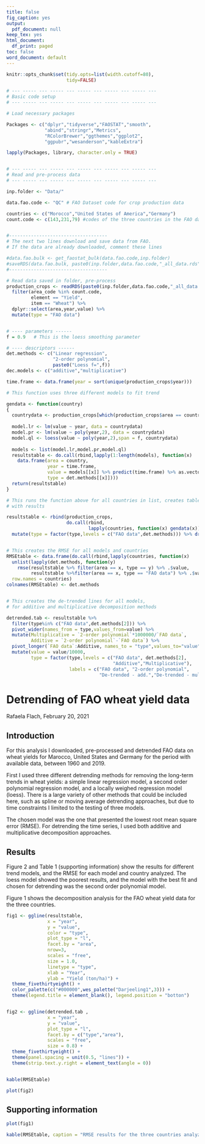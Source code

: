 ---
title: false
fig_caption: yes
output:
  pdf_document: null
keep_tex: yes
html_document:
  df_print: paged
toc: false
word_document: default
---


```{r setup0, include=FALSE}

knitr::opts_chunk$set(tidy.opts=list(width.cutoff=80),
                      tidy=FALSE)
```


```{r setup1,  results='hide',message=FALSE,warning=FALSE,include=FALSE}
# --- ----- --- ----- --- ----- --- ----- --- ----- ---
# Basic code setup
# --- ----- --- ----- --- ----- --- ----- --- ----- ---

# Load necessary packages

Packages <- c("dplyr","tidyverse","FAOSTAT","smooth",
              "abind","stringr","Metrics",
              "RColorBrewer","ggthemes","ggplot2",
              "ggpubr","wesanderson","kableExtra")

lapply(Packages, library, character.only = TRUE)



```


```{r inputdata,warming = FALSE,include=FALSE}

# --- ----- --- ----- --- ----- --- ----- --- ----- ---
# Read and pre-process data
# --- ----- --- ----- --- ----- --- ----- --- ----- ---

inp.folder <- "Data/"

data.fao.code <- "QC" # FAO Dataset code for crop production data

countries <- c("Morocco","United States of America","Germany")
count.code <- c(143,231,79) #codes of the three countries in the FAO dataset


#------------------------------------
# The next two lines download and save data from FAO.
# If the data are already downloaded, comment these lines

#data.fao.bulk <- get_faostat_bulk(data.fao.code,inp.folder)
#saveRDS(data.fao.bulk, paste0(inp.folder,data.fao.code,"_all_data.rds"))
#------------------------------------

# Read data saved in folder, pre-process
production_crops <- readRDS(paste0(inp.folder,data.fao.code,"_all_data.rds")) %>%
  filter(area_code %in% count.code,
         element == "Yield",
         item == "Wheat") %>%
  dplyr::select(area,year,value) %>%
  mutate(type = "FAO data")



```


```{r trending,warning=FALSE,include=FALSE}

# ---- parameters ------
f = 0.9   # This is the loess smoothing parameter

# ---- descriptors ------
det.methods <- c("Linear regression",
                 "2-order polynomial",
                 paste0("Loess f=",f))
dec.models <- c("additive","multiplicative")

time.frame <- data.frame(year = sort(unique(production_crops$year)))

# This function uses three different models to fit trend 

gendata <- function(country) 
{
  countrydata <- production_crops[which(production_crops$area == country),]
  
  model.lr <- lm(value ~ year, data = countrydata)
  model.pr <- lm(value ~ poly(year,2), data = countrydata)
  model.ql <- loess(value ~ poly(year,2),span = f, countrydata)
  
  models <- list(model.lr,model.pr,model.ql)
  resultstable <- do.call(rbind,lapply(1:length(models), function(x)
    data.frame(area = country,
               year = time.frame,
               value = models[[x]] %>% predict(time.frame) %>% as.vector,
               type = det.methods[[x]])))
  return(resultstable)
}

# This runs the function above for all countries in list, creates table
# with results

resultstable <- rbind(production_crops,
                      do.call(rbind,
                              lapply(countries, function(x) gendata(x)))) %>%
  mutate(type = factor(type,levels = c("FAO data",det.methods))) %>% drop_na()


# This creates the RMSE for all models and countries
RMSEtable <- data.frame(do.call(rbind,lapply(countries, function(x)
  unlist(lapply(det.methods, function(y)
    rmse(resultstable %>% filter(area == x, type == y) %>% .$value,
         resultstable %>%filter(area == x, type == "FAO data") %>% .$value))))),
  row.names = countries)
colnames(RMSEtable) <- det.methods



```



```{r detrending,warnings=FALSE,include=FALSE}

# This creates the de-trended lines for all models, 
# for additive and multiplicative decomposition methods

detrended.tab <- resultstable %>%
  filter(type%in% c("FAO data",det.methods[2])) %>%
  pivot_wider(names_from = type,values_from=value) %>%
  mutate(Multiplicative = `2-order polynomial`*1000000/`FAO data`,
         Additive = `2-order polynomial`-`FAO data`) %>%
  pivot_longer(`FAO data`:Additive, names_to = "type",values_to="value") %>%
  mutate(value = value/10000,
         type = factor(type,levels = c("FAO data", det.methods[2],
                                       "Additive","Multiplicative"),
                       labels = c("FAO data", "2-order polynomial", 
                                  "De-trended - add.","De-trended - mult.")))


```

# Detrending of FAO wheat yield data

Rafaela Flach, February 20, 2021

## Introduction


For this analysis I downloaded, pre-processed and detrended FAO data on wheat yields for Marocco, United States and Germany for the period with available data, between 1960 and 2019.

First I used three different detrending methods for removing the long-term trends in wheat yields: a simple linear regression model, a second order polynomial regression model, and a locally weighed regression model (loess). There is a large variety of other methods that could be included here, such as spline or moving average detrending approaches, but due to time constraints I limited to the testing of three models.

The chosen model was the one that presented the lowest root mean square error (RMSE). For detrending the time series, I used both additive and multiplicative decomposition approaches.


## Results

Figure 2 and Table 1 (supporting information) show the results for different trend models, and the RMSE for each model and country analyzed. The loess model showed the poorest results, and the model with the best fit and chosen for detrending was the second order polynomial model.

Figure 1 shows the decomposition analysis for the FAO wheat yield data for the three countries.  

```{r plotting,warnings=FALSE,include=FALSE}


fig1 <- ggline(resultstable,
               x = "year",
               y = "value",
               color = "type",
               plot_type = "l",
               facet.by = "area",
               nrow=3,
               scales = "free",
               size = 1.0,
               linetype = "type",
               xlab = "Year",
               ylab = "Yield (ton/ha)") +
  theme_fivethirtyeight() +
  color_palette(c("#000000",wes_palette("Darjeeling1",3))) +
  theme(legend.title = element_blank(), legend.position = "botton")


fig2 <- ggline(detrended.tab ,
               x = "year",
               y = "value",
               plot_type = "l",
               facet.by = c("type","area"),
               scales = "free",
               size = 0.8) + 
  theme_fivethirtyeight() + 
  theme(panel.spacing = unit(0.5, "lines")) +
  theme(strip.text.y.right = element_text(angle = 0))


kable(RMSEtable)


```

```{r Figmain,echo=FALSE, fig.cap = "Decomposition analysis of the wheat yield trends in the United States of America (right), Marocco (center) and Germany (left). First row shows the raw FAO data (ton/ha), second row shows the trend estimated by second order polynomial fit, the third row shows the detrended time series by additive decomposition (ton/ha), and the fourth row shows the detrended time series by multiplicative decomposition (%).",fig.height = 4,fig.width=8}

plot(fig2)

```


\pagebreak

## Supporting information

```{r Figsup,echo=FALSE, fig.cap = "Time series of wheat yield data from FAO (ton/ha), and three trend simulation models compared: linear regression model, second order polynomial, and locally weighte dregression model (LOESS) for the United States of America (top), Marocco (center) and Germany (bottom).",fig.height = 6,fig.width=5}

plot(fig1)

```




\pagebreak




```{r Table,echo=FALSE}

kable(RMSEtable, caption = "RMSE results for the three countries analyzed, for the three different detrending approaches.")

```
